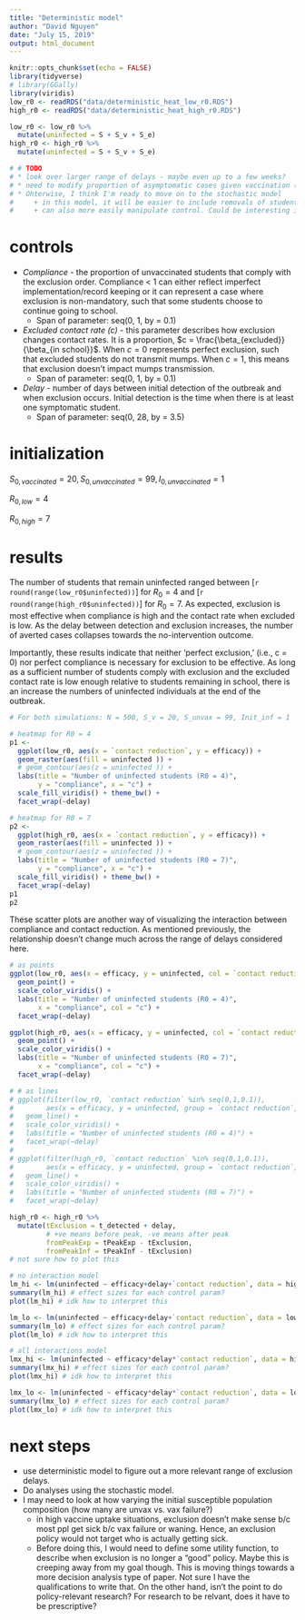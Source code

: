```yaml
---
title: "Deterministic model"
author: "David Nguyen"
date: "July 15, 2019"
output: html_document
---
```


```r
knitr::opts_chunk$set(echo = FALSE)
library(tidyverse)
# library(GGally)
library(viridis)
low_r0 <- readRDS("data/deterministic_heat_low_r0.RDS")
high_r0 <- readRDS("data/deterministic_heat_high_r0.RDS")

low_r0 <- low_r0 %>%
  mutate(uninfected = S + S_v + S_e)
high_r0 <- high_r0 %>%
  mutate(uninfected = S + S_v + S_e)

# # TODO
# * look over larger range of delays - maybe even up to a few weeks?
# * need to modify proportion of asymptomatic cases given vaccination (probability of clinical symptoms is 0.328 (0.273-0.383))? But I don't understand how Lewnard & Grad calculated  it from  doi: 10.1016/j.vaccine.2011.09.072.
# * Ohterwise, I think I'm ready to move on to the stochastic model
#     + in this model, it will be easier to include removals of students with vaccinations that are symptomatic.
#     + can also more easily manipulate control. Could be interesting if there are instances where there are still asymptomatic infections once the excluded students are allowed back.
```

# controls

* *Compliance* - the proportion of unvaccinated students that comply with the exclusion order. Compliance < 1 can either reflect imperfect implementation/record keeping or it can represent a case where exclusion is non-mandatory, such that some students choose to continue going to school.
    + Span of parameter: seq(0, 1, by = 0.1)

* *Excluded contact rate (c)* - this parameter describes how exclusion changes contact rates. It is a proportion, $c = \frac{\beta_{excluded}}{\beta_{in school}}$. When $c = 0$ represents perfect exclusion, such that excluded students do not transmit mumps. When $c = 1$, this means that exclusion doesn't impact mumps transmission.
    + Span of parameter: seq(0, 1, by = 0.1)
    
* *Delay* - number of days between initial detection of the outbreak and when exclusion occurs. Initial detection is the time when there is at least one symptomatic student.
    + Span of parameter: seq(0, 28, by = 3.5)

# initialization
$S_{0,vaccinated} = 20, S_{0,unvaccinated} = 99, I_{0,unvaccinated} = 1$

$R_{0,low} = 4$

$R_{0,high} = 7$

# results

The number of students that remain uninfected ranged between [`r round(range(low_r0$uninfected))`] for $R_0 = 4$ and [`r round(range(high_r0$uninfected))`] for $R_0 = 7$. As expected, exclusion is most effective when compliance is high and the contact rate when excluded is low. As the delay between detection and exclusion increases, the number of averted cases collapses towards the no-intervention outcome.

Importantly, these results indicate that neither 'perfect exclusion,' (i.e., c = 0) nor perfect compliance is necessary for exclusion to be effective. As long as a sufficient number of students comply with exclusion and the excluded contact rate is low enough relative to students remaining in school, there is an increase the numbers of uninfected individuals at the end of the outbreak.

```r
# For both simulations: N = 500, S_v = 20, S_unvax = 99, Init_inf = 1

# heatmap for R0 = 4
p1 <-
  ggplot(low_r0, aes(x = `contact reduction`, y = efficacy)) +
  geom_raster(aes(fill = uninfected )) +
  # geom_contour(aes(z = uninfected )) +
  labs(title = "Number of uninfected students (R0 = 4)",
       y = "compliance", x = "c") +
  scale_fill_viridis() + theme_bw() +
  facet_wrap(~delay)

# heatmap for R0 = 7 
p2 <- 
  ggplot(high_r0, aes(x = `contact reduction`, y = efficacy)) +
  geom_raster(aes(fill = uninfected )) +
  # geom_contour(aes(z = uninfected )) +
  labs(title = "Number of uninfected students (R0 = 7)",
       y = "compliance", x = "c") +
  scale_fill_viridis() + theme_bw() +
  facet_wrap(~delay)
p1
p2
```

These scatter plots are another way of visualizing the interaction between compliance and contact reduction. As mentioned previously, the relationship doesn't change much across the range of delays considered here.

```r
# as points
ggplot(low_r0, aes(x = efficacy, y = uninfected, col = `contact reduction`)) + 
  geom_point() +
  scale_color_viridis() +
  labs(title = "Number of uninfected students (R0 = 4)",
       x = "compliance", col = "c") +
  facet_wrap(~delay)

ggplot(high_r0, aes(x = efficacy, y = uninfected, col = `contact reduction`)) + 
  geom_point() +
  scale_color_viridis() +
  labs(title = "Number of uninfected students (R0 = 7)",
       x = "compliance", col = "c") +
  facet_wrap(~delay)

# # as lines
# ggplot(filter(low_r0, `contact reduction` %in% seq(0,1,0.1)), 
#        aes(x = efficacy, y = uninfected, group = `contact reduction`, col = `contact reduction`)) + 
#   geom_line() +
#   scale_color_viridis() +
#   labs(title = "Number of uninfected students (R0 = 4)") +
#   facet_wrap(~delay)
# 
# ggplot(filter(high_r0, `contact reduction` %in% seq(0,1,0.1)), 
#        aes(x = efficacy, y = uninfected, group = `contact reduction`, col = `contact reduction`)) + 
#   geom_line() +
#   scale_color_viridis() +
#   labs(title = "Number of uninfected students (R0 = 7)") +
#   facet_wrap(~delay)

```

```r
high_r0 <- high_r0 %>%
  mutate(tExclusion = t_detected + delay,
         # +ve means before peak, -ve means after peak
         fromPeakExp = tPeakExp - tExclusion,
         fromPeakInf = tPeakInf - tExclusion)
# not sure how to plot this

```

```r
# no interaction model
lm_hi <- lm(uninfected ~ efficacy+delay+`contact reduction`, data = high_r0)
summary(lm_hi) # effect sizes for each control param?
plot(lm_hi) # idk how to interpret this

lm_lo <- lm(uninfected ~ efficacy+delay+`contact reduction`, data = low_r0)
summary(lm_lo) # effect sizes for each control param?
plot(lm_lo) # idk how to interpret this

# all interactions model
lmx_hi <- lm(uninfected ~ efficacy*delay*`contact reduction`, data = high_r0)
summary(lmx_hi) # effect sizes for each control param?
plot(lmx_hi) # idk how to interpret this

lmx_lo <- lm(uninfected ~ efficacy*delay*`contact reduction`, data = low_r0)
summary(lmx_lo) # effect sizes for each control param?
plot(lmx_lo) # idk how to interpret this
```




# next steps

* use deterministic model to figure out a more relevant range of exclusion delays.
* Do analyses using the stochastic model.
* I may need to look at how varying the initial susceptible population composition (how many are unvax vs. vax failure?)
    + in high vaccine uptake situations, exclusion doesn't make sense b/c most ppl get sick b/c vax failure or waning. Hence, an exclusion policy would not target who is actually getting sick.
    + Before doing this, I would need to define some utility function, to describe when exclusion is no longer a "good" policy.
    Maybe this is creeping away from my goal though. This is moving things towards a more decision analysis type of paper. Not sure I have the qualifications to write that. On the other hand, isn't the point to do policy-relevant research? For research to be relvant, does it have to be prescriptive?